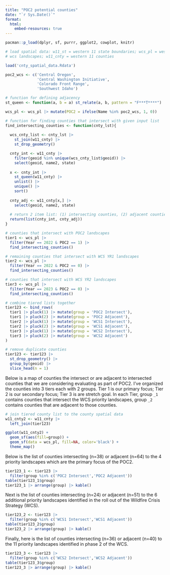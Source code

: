 ```yaml
---
title: "POC2 potential counties"
date: "`r Sys.Date()`"
format: 
  html:
    embed-resources: true
---
```


```r
pacman::p_load(dplyr, sf, purrr, ggplot2, cowplot, knitr)
```


```r
# load spatial data: w11_st = western 11 state boundaries; wcs_pl = western 11
# wcs landscapes; w11_cnty = western 11 counties

load('cnty_spatial_data.Rdata')

poc2_wcs <- c('Central Oregon',
              'Central Washington Initiative',
              'Colorado Front Range',
              'Southwest Idaho')

# function for defining adjacency
st_queen <- function(a, b = a) st_relate(a, b, pattern = "F***T****")

wcs_pl <- wcs_pl |> mutate(POC2 = ifelse(Name %in% poc2_wcs, 1, 0))

# function for finding counties that intersect with given input list
find_intersecting_counties <- function(cnty_lst){
  
  wcs_cnty_list <- cnty_lst |>
    st_join(w11_cnty) |> 
    st_drop_geometry()

  cnty_int <- w11_cnty |> 
    filter(geoid %in% unique(wcs_cnty_list$geoid)) |> 
    select(geoid, name2, state)
  
  x <- cnty_int |> 
    st_queen(w11_cnty) |> 
    unlist() |> 
    unique() |> 
    sort()
  
  cnty_adj <- w11_cnty[x,] |> 
    select(geoid, name2, state)
  
  # return 2 item list: (1) intersecting counties, (2) adjacent counties
  return(list(cnty_int, cnty_adj))
}

# counties that intersect with POC2 landscapes
tier1 <- wcs_pl |>
  filter(Year == 2022 & POC2 == 1) |>
  find_intersecting_counties()

# remaining counties that intersect with WCS YR1 landscapes
tier2 <- wcs_pl |>
  filter(Year == 2022 & POC2 == 0) |>
  find_intersecting_counties()

# counties that intersect with WCS YR2 landscapes
tier3 <- wcs_pl |>
  filter(Year == 2023 & POC2 == 0) |>
  find_intersecting_counties()

# combine tiered lists together
tier123 <- bind_rows(
  tier1 |> pluck(1) |> mutate(group = 'POC2 Intersect'),
  tier1 |> pluck(2) |> mutate(group = 'POC2 Adjacent'),
  tier2 |> pluck(1) |> mutate(group = 'WCS1 Intersect'),
  tier2 |> pluck(2) |> mutate(group = 'WCS1 Adjacent'),
  tier3 |> pluck(1) |> mutate(group = 'WCS2 Intersect'),
  tier3 |> pluck(2) |> mutate(group = 'WCS2 Adjacent')
) 

# remove duplicate counties
tier123 <- tier123 |>
  st_drop_geometry() |>
  group_by(geoid) |>
  slice_head(n = 1)

```

Below is a map of counties the intersect or are adjacent to intersected counties that we are considering evaluating as part of POC2. I've organized the counties into 3 tiers each with 2 groups. Tier 1 is our primary focus; Tier 2 is our secondary focus; Tier 3 is are stretch goal. In each Tier, group `_1` contains counties that intersect the WCS priority landscapes, group `_2` contains counties that are adjacent to those counties. 

```r
# join tiered county list to the county spatial data
w11_cnty2 <- w11_cnty |> 
  left_join(tier123)

ggplot(w11_cnty2) + 
  geom_sf(aes(fill=group)) +
  geom_sf(data = wcs_pl, fill=NA, color='black') +
  theme_map()
```

Below is the list of counties intersecting (n=38) or adjacent (n=64) to the 4 priority landscapes which are the primary focus of the POC2.

```r
tier123_1 <- tier123 |> 
  filter(group %in% c('POC2 Intersect','POC2 Adjacent'))
table(tier123_1$group)
tier123_1 |> arrange(group) |> kable()
```

Next is the list of counties intersecting (n=24) or adjacent (n=51) to the 6 additional priority landscapes identified in the roll out of the Wildfire Crisis Strategy (WCS).

```r
tier123_2 <- tier123 |> 
  filter(group %in% c('WCS1 Intersect','WCS1 Adjacent'))
table(tier123_2$group)
tier123_2 |> arrange(group) |> kable()
```

Finally, here is the list of counties intersecting (n=36) or adjacent (n=40) to the 11 priority landscapes identified in phase 2 of the WCS. 
```r
tier123_3 <- tier123 |> 
  filter(group %in% c('WCS2 Intersect','WCS2 Adjacent'))
table(tier123_3$group)
tier123_3 |> arrange(group) |> kable()
```
